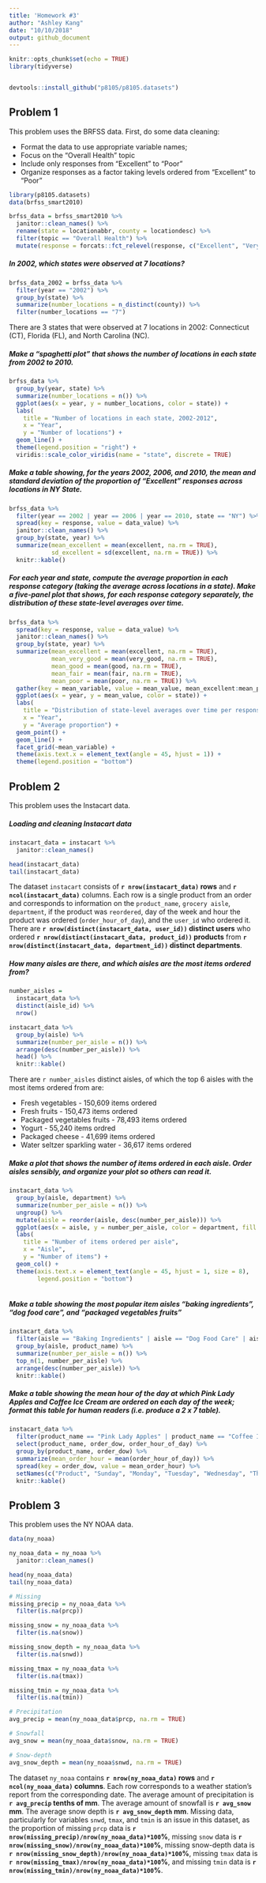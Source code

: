 ```yaml
---
title: 'Homework #3'
author: "Ashley Kang"
date: "10/10/2018"
output: github_document
---
```


```r
knitr::opts_chunk$set(echo = TRUE)
library(tidyverse)


devtools::install_github("p8105/p8105.datasets")
```

## Problem 1
This problem uses the BRFSS data. First, do some data cleaning:

* Format the data to use appropriate variable names;
* Focus on the “Overall Health” topic
* Include only responses from “Excellent” to “Poor”
* Organize responses as a factor taking levels ordered from “Excellent” to “Poor”

```r
library(p8105.datasets)
data(brfss_smart2010)

brfss_data = brfss_smart2010 %>% 
  janitor::clean_names() %>% 
  rename(state = locationabbr, county = locationdesc) %>% 
  filter(topic == "Overall Health") %>% 
  mutate(response = forcats::fct_relevel(response, c("Excellent", "Very good", "Good", "Fair", "Poor"))) 
```

##### In 2002, which states were observed at 7 locations?
```r
brfss_data_2002 = brfss_data %>%
  filter(year == "2002") %>%
  group_by(state) %>% 
  summarize(number_locations = n_distinct(county)) %>% 
  filter(number_locations == "7")
```

There are 3 states that were observed at 7 locations in 2002: Connecticut (CT), Florida (FL), and North Carolina (NC).

##### Make a “spaghetti plot” that shows the number of locations in each state from 2002 to 2010.
```r
brfss_data %>% 
  group_by(year, state) %>% 
  summarize(number_locations = n()) %>% 
  ggplot(aes(x = year, y = number_locations, color = state)) +
  labs(
    title = "Number of locations in each state, 2002-2012",
    x = "Year",
    y = "Number of locations") +
  geom_line() +
  theme(legend.position = "right") +
  viridis::scale_color_viridis(name = "state", discrete = TRUE)
```

##### Make a table showing, for the years 2002, 2006, and 2010, the mean and standard deviation of the proportion of “Excellent” responses across locations in NY State.
```r
brfss_data %>% 
  filter(year == 2002 | year == 2006 | year == 2010, state == "NY") %>% 
  spread(key = response, value = data_value) %>% 
  janitor::clean_names() %>% 
  group_by(state, year) %>% 
  summarize(mean_excellent = mean(excellent, na.rm = TRUE),
            sd_excellent = sd(excellent, na.rm = TRUE)) %>% 
  knitr::kable()
```

##### For each year and state, compute the average proportion in each response category (taking the average across locations in a state). Make a five-panel plot that shows, for each response category separately, the distribution of these state-level averages over time.
```r
brfss_data %>% 
  spread(key = response, value = data_value) %>% 
  janitor::clean_names() %>% 
  group_by(state, year) %>% 
  summarize(mean_excellent = mean(excellent, na.rm = TRUE),
            mean_very_good = mean(very_good, na.rm = TRUE),
            mean_good = mean(good, na.rm = TRUE),
            mean_fair = mean(fair, na.rm = TRUE),
            mean_poor = mean(poor, na.rm = TRUE)) %>% 
  gather(key = mean_variable, value = mean_value, mean_excellent:mean_poor) %>% 
  ggplot(aes(x = year, y = mean_value, color = state)) +
  labs(
    title = "Distribution of state-level averages over time per response",
    x = "Year",
    y = "Average proportion") +
  geom_point() +
  geom_line() +
  facet_grid(~mean_variable) + 
  theme(axis.text.x = element_text(angle = 45, hjust = 1)) +
  theme(legend.position = "bottom")
```

## Problem 2
This problem uses the Instacart data.

##### Loading and cleaning Instacart data
```r
instacart_data = instacart %>% 
  janitor::clean_names()

head(instacart_data)
tail(instacart_data)
```

The dataset `instacart` consists of **`r nrow(instacart_data)` rows** and **`r ncol(instacart_data)`** columns. Each row is a single product from an order and corresponds to information on the `product_name`, `grocery aisle`, `department`, if the product was `reordered`, day of the week and hour the product was ordered (`order_hour_of_day`), and the `user_id` who ordered it. There are **`r nrow(distinct(instacart_data, user_id))` distinct users** who ordered **`r nrow(distinct(instacart_data, product_id))` products** from **`r nrow(distinct(instacart_data, department_id))` distinct departments**.


##### How many aisles are there, and which aisles are the most items ordered from?
```r
number_aisles = 
  instacart_data %>% 
  distinct(aisle_id) %>% 
  nrow()

instacart_data %>%
  group_by(aisle) %>%
  summarize(number_per_aisle = n()) %>%
  arrange(desc(number_per_aisle)) %>%
  head() %>%
  knitr::kable()
```

There are `r number_aisles` distinct aisles, of which the top 6 aisles with the most items ordered from are:

* Fresh vegetables - 150,609 items ordered
* Fresh fruits - 150,473 items ordered
* Packaged vegetables fruits - 78,493 items ordered
* Yogurt - 55,240 items ordred
* Packaged cheese - 41,699 items ordered
* Water seltzer sparkling water - 36,617 items ordered

#####  Make a plot that shows the number of items ordered in each aisle. Order aisles sensibly, and organize your plot so others can read it.
```r
instacart_data %>%
  group_by(aisle, department) %>%
  summarize(number_per_aisle = n()) %>%
  ungroup() %>%
  mutate(aisle = reorder(aisle, desc(number_per_aisle))) %>% 
  ggplot(aes(x = aisle, y = number_per_aisle, color = department, fill = department)) + 
  labs(
    title = "Number of items ordered per aisle",
    x = "Aisle",
    y = "Number of items") +
  geom_col() +
  theme(axis.text.x = element_text(angle = 45, hjust = 1, size = 8),
        legend.position = "bottom")
  
```

##### Make a table showing the most popular item aisles “baking ingredients”, “dog food care”, and “packaged vegetables fruits”
```r
instacart_data %>% 
  filter(aisle == "Baking Ingredients" | aisle == "Dog Food Care" | aisle == "Packaged Vegetables Fruits") %>% 
  group_by(aisle, product_name) %>% 
  summarize(number_per_aisle = n()) %>% 
  top_n(1, number_per_aisle) %>% 
  arrange(desc(number_per_aisle)) %>% 
  knitr::kable()
```

##### Make a table showing the mean hour of the day at which Pink Lady Apples and Coffee Ice Cream are ordered on each day of the week; format this table for human readers (i.e. produce a 2 x 7 table).

```r
instacart_data %>% 
  filter(product_name == "Pink Lady Apples" | product_name == "Coffee Ice Cream") %>% 
  select(product_name, order_dow, order_hour_of_day) %>% 
  group_by(product_name, order_dow) %>% 
  summarize(mean_order_hour = mean(order_hour_of_day)) %>% 
  spread(key = order_dow, value = mean_order_hour) %>% 
  setNames(c("Product", "Sunday", "Monday", "Tuesday", "Wednesday", "Thursday", "Friday", "Saturday")) %>%
  knitr::kable()
```

## Problem 3

This problem uses the NY NOAA data.

```r
data(ny_noaa)

ny_noaa_data = ny_noaa %>% 
  janitor::clean_names()

head(ny_noaa_data)
tail(ny_noaa_data)

# Missing
missing_precip = ny_noaa_data %>%
  filter(is.na(prcp))

missing_snow = ny_noaa_data %>%
  filter(is.na(snow))

missing_snow_depth = ny_noaa_data %>%
  filter(is.na(snwd))

missing_tmax = ny_noaa_data %>%
  filter(is.na(tmax))

missing_tmin = ny_noaa_data %>%
  filter(is.na(tmin))

# Precipitation
avg_precip = mean(ny_noaa_data$prcp, na.rm = TRUE)

# Snowfall
avg_snow = mean(ny_noaa_data$snow, na.rm = TRUE)

# Snow-depth
avg_snow_depth = mean(ny_noaa$snwd, na.rm = TRUE)
```

The dataset `ny_noaa` contains **`r nrow(ny_noaa_data)` rows** and **`r ncol(ny_noaa_data)` columns**. Each row corresponds to a weather station's report from the corresponding date. The average amount of precipitation is **`r avg_precip` tenths of mm**. The average amount of snowfall is **`r avg_snow` mm**. The average snow depth is **`r avg_snow_depth` mm**. Missing data, particularly for variables `snwd`, `tmax`, and `tmin` is an issue in this dataset, as the proportion of missing `prcp` data is **`r nrow(missing_precip)/nrow(ny_noaa_data)*100`%**, missing `snow` data is **`r nrow(missing_snow)/nrow(ny_noaa_data)*100`%**, missing snow-depth data is **`r nrow(missing_snow_depth)/nrow(ny_noaa_data)*100`%**, missing `tmax` data is **`r nrow(missing_tmax)/nrow(ny_noaa_data)*100`%**, and missing `tmin` data is **`r nrow(missing_tmin)/nrow(ny_noaa_data)*100`%**. 
